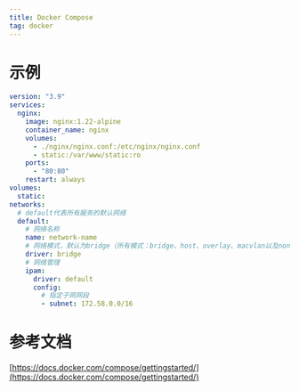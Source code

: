```yaml
---
title: Docker Compose
tag: docker
---
```


# 示例
```yaml
version: "3.9"
services:
  nginx:
    image: nginx:1.22-alpine
    container_name: nginx
    volumes:
      - ./nginx/nginx.conf:/etc/nginx/nginx.conf
      - static:/var/www/static:ro
    ports:
      - "80:80"
    restart: always
volumes:
  static:
networks:
  # default代表所有服务的默认网络
  default:
    # 网络名称
    name: network-name
    # 网络模式，默认为bridge（所有模式：bridge、host、overlay、macvlan以及none）
    driver: bridge
    # 网络管理
    ipam:
      driver: default
      config:
        # 指定子网网段
        - subnet: 172.58.0.0/16
```

# 参考文档
[https://docs.docker.com/compose/gettingstarted/](https://docs.docker.com/compose/gettingstarted/)
